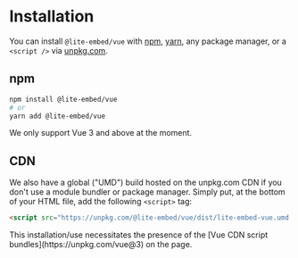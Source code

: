 
# Installation

You can install `@lite-embed/vue` with [npm](https://www.npmjs.com/@lite-embed/vue), [yarn](https://yarnpkg.com/package/@lite-embed/vue), any package manager, or a `<script />` via [unpkg.com](https://unpkg.com/@lite-embed/vue).

## npm

```bash
npm install @lite-embed/vue
# or
yarn add @lite-embed/vue
```

<Callout emoji="💡">We only support Vue 3 and above at the moment.</Callout>

## CDN

We also have a global ("UMD") build hosted on the unpkg.com CDN if you don't use a module bundler or package manager. Simply put, at the bottom of your HTML file, add the following `<script>` tag:

```html
<script src="https://unpkg.com/@lite-embed/vue/dist/lite-embed-vue.umd.js"></script>
```

<Callout emoji="💡">
  This installation/use necessitates the presence of the [Vue CDN script
  bundles](https://unpkg.com/vue@3) on the page.
</Callout>
